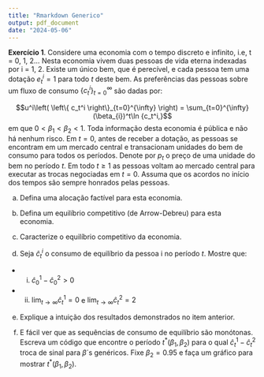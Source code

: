 ```yaml
---
title: "Rmarkdown Generico"
output: pdf_document
date: "2024-05-06"
---
```

**Exercício 1**. Considere uma economia com o tempo discreto e infinito, i.e, t = 0, 1, 2... Nesta economia vivem duas pessoas de vida eterna indexadas por i = 1, 2. Existe um único bem, que é perecível, e cada pessoa tem uma dotação $e_t^i=1$ para todo $t$ deste bem. As preferências das pessoas sobre um fluxo de consumo $\left\{ c_t^i \right\}_{t=0}^{\infty}$ são dadas por:

$$u^i\left( \left\{ c_t^i \right\}_{t=0}^{\infty} \right) = \sum_{t=0}^{\infty} (\beta_{i})^t\ln {c_t^i,}$$
em que $0<\beta_1<\beta_2<1$. Toda informação desta economia é pública e não há nenhum risco. Em $t=0$, antes de receber a dotação, as pessoas se encontram em um mercado central e transacionam unidades do bem de consumo para todos os períodos. Denote por $p_t$ o preço de uma unidade do bem no período $t$. Em todo $t \geq 1$ as pessoas voltam ao mercado central para executar as trocas negociadas em $t=0$. Assuma que os acordos no início dos tempos são sempre honrados pelas pessoas.

(a) Defina uma alocação factível para esta economia.

(b) Defina um equilíbrio competitivo (de Arrow-Debreu) para esta economia.

(c) Caracterize o equilíbrio competitivo da economia.

(d) Seja $\hat{c}_t^i$ o consumo de equilíbrio da pessoa i no período $t$. Mostre que:
  - i) $\hat{c}_0^1 - \hat{c}_0^2 > 0$
  - ii) $\lim_{t \to \infty} \hat c_t^{{1}} = 0$ e $\lim_{t \to \infty} \hat c_t^{{2}} = 2$

(e) Explique a intuição dos resultados demonstrados no item anterior.

(f) E fácil ver que as sequências de consumo de equilíbrio são monótonas. Escreva um código que encontre o período $t^*(\beta_1, \beta_2)$ para o qual $\hat{c}_t^1 - \hat{c}_t^2$ troca de sinal para $\beta$´s genéricos. Fixe $\beta_2=0.95$ e faça um gráfico para mostrar  $t^*(\beta_1, \beta_2)$.


